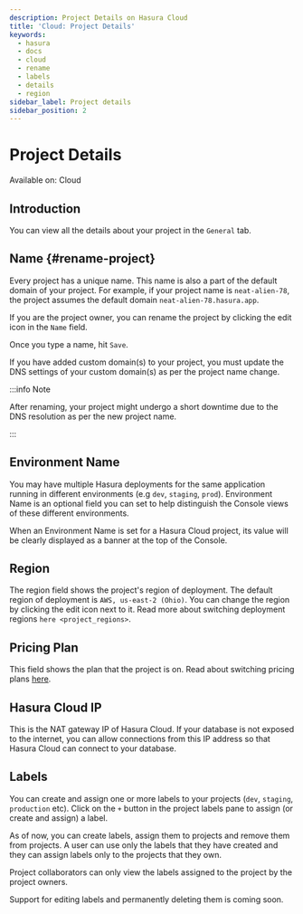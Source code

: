 ```yaml
---
description: Project Details on Hasura Cloud
title: 'Cloud: Project Details'
keywords:
  - hasura
  - docs
  - cloud
  - rename
  - labels
  - details
  - region
sidebar_label: Project details
sidebar_position: 2
---
```



# Project Details

<div className='badge badge--primary heading-badge'>Available on: Cloud</div>

## Introduction

You can view all the details about your project in the `General` tab.

<Thumbnail src='/img/projects/general-details.png' alt='General tab' width='900px' />

## Name {#rename-project}

Every project has a unique name. This name is also a part of the default domain of your project. For example, if your
project name is `neat-alien-78`, the project assumes the default domain `neat-alien-78.hasura.app`.

If you are the project owner, you can rename the project by clicking the edit icon in the `Name` field.

<Thumbnail src='/img/projects/project-rename-before.png' alt='Project rename' width='900px' />

Once you type a name, hit `Save`.

<Thumbnail src='/img/projects/project-rename-in-progress.png' alt='Project renaming' width='900px' />

If you have added custom domain(s) to your project, you must update the DNS settings of your custom domain(s) as per the
project name change.

<Thumbnail src='/img/projects/project-rename-dns-update.png' alt='Project rename DNS update' width='900px' />

:::info Note

After renaming, your project might undergo a short downtime due to the DNS resolution as per the new project name.

:::

## Environment Name

You may have multiple Hasura deployments for the same application running in different environments (e.g `dev`, `staging`, 
`prod`). Environment Name is an optional field you can set to help distinguish the Console views of these different 
environments.

<Thumbnail src='/img/projects/project-adding-environment-name.png' alt='Adding an environment name' width='900px' />

When an Environment Name is set for a Hasura Cloud project, its value will be clearly displayed as a banner at the top of
the Console.

<Thumbnail src='/img/projects/project-environment-name-console.png' alt='Hasura Console with environment name banner' width='900px' />

## Region

The region field shows the project's region of deployment. The default region of deployment is `AWS, us-east-2 (Ohio)`.
You can change the region by clicking the edit icon next to it. Read more about switching deployment regions
`here <project_regions>`.

## Pricing Plan

This field shows the plan that the project is on. Read about switching pricing plans [here](/projects/pricing.mdx).

## Hasura Cloud IP

This is the NAT gateway IP of Hasura Cloud. If your database is not exposed to the internet, you can allow connections
from this IP address so that Hasura Cloud can connect to your database.

## Labels

You can create and assign one or more labels to your projects (`dev`, `staging`, `production` etc). Click on the `+`
button in the project labels pane to assign (or create and assign) a label.

<Thumbnail src='/img/projects/project-assing-label.png' alt='Project labels' width='900px' />

As of now, you can create labels, assign them to projects and remove them from projects. A user can use only the labels
that they have created and they can assign labels only to the projects that they own.

Project collaborators can only view the labels assigned to the project by the project owners.

Support for editing labels and permanently deleting them is coming soon.
